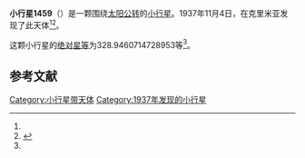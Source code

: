 {{Infobox planet
| bgcolour = #FFFFC0
| name = 1459 Magnya
| symbol = 
| image = 
| caption = 
| discovery = yes
| discovery_ref = 
| discoverer = {{link-en|格里·尼明|Grigory Neujmin}}
| discovery_site = [[克里米亚|克里米亚]] 
| discovered = 1937年11月4日
| designations = yes
| mp_name = 
| named_after = 
| alt_names = 
| mp_category = [[主带小行星|主带小行星]]
| orbit_ref = <ref name="a">[http://ssd.jpl.nasa.gov/sbdb.cgi?sstr=1459 1459 Magnya] {{Wayback|url=http://ssd.jpl.nasa.gov/sbdb.cgi?sstr=1459 |date=20210813164014 }}，小行星數據庫瀏覽器（JPL Small-Body Database Browser）－[[美国国家航空航天局|美国国家航空航天局]]喷气推进实验室</ref>
| epoch = 2456400.5 (2013年4月18日更新)
| aphelion = {{convert|3.879428341464427|AU|km|3|abbr=on|lk=out}}
| perihelion = {{convert|2.408036137667796|AU|km|3|abbr=on}}
| semimajor = {{convert|3.143732239566111|AU|km|3|abbr=on}}
| eccentricity = 0.234019963
| period = 2035.948322 [[日|日]]<br />5.57[[儒略年|儒略年]]
| avg_speed = 
| inclination = 16.9445549941337
| asc_node = 41.55816342789802
| mean_anomaly = 
| arg_peri = 328.9460714728953
| satellites = 
| physical_characteristics = yes
| dimensions = 
| mass = 
| density = 
| surface_grav = 
| escape_velocity = 
| sidereal_day = 
| axial_tilt = 
| pole_ecliptic_lat = 
| pole_ecliptic_lon = 
| albedo = 
| temperatures= 
| temp_name1 = 
| mean_temp_1 = 
| max_temp_1 = 
| temp_name2 = 
| max_temp_2 = 
| spectral_type = 
| abs_magnitude = 328.9460714728953
}}

'''小行星1459'''（{{lang-en|1459 Magnya}}）是一颗围绕[[太阳|太阳]][[公转|公转]]的[[小行星|小行星]]。1937年11月4日，{{link-en|格里·尼明|Grigory Neujmin}}在克里米亚发现了此天体<ref name="a" /><ref>{{cite news|title=小行星列表|url=http://cfa-www.harvard.edu/iau/lists/NumberedMPs.txt|accessdate=2013-07-08|newspaper=哈佛大学|archive-date=2008-05-17|archive-url=https://web.archive.org/web/20080517010638/http://cfa-www.harvard.edu/iau/lists/NumberedMPs.txt|dead-url=no}}</ref>。

这颗小行星的[[绝对星等|绝对星等]]为328.9460714728953等<ref name="a" />。

==参考文献==
{{reflist}}
{{Minor Planet Number|[[小行星1458|小行星1458]]|[[小行星1460|小行星1460]]}}

{{小天体}}

[[Category:小行星带天体|Category:小行星带天体]]
[[Category:1937年发现的小行星|Category:1937年发现的小行星]]

{{asteroid-stub}}